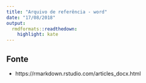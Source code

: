 ```yaml
---
title: "Arquivo de referência - word"
date: "17/08/2018"
output:
  rmdformats::readthedown:
    highlight: kate
---
```


## Fonte

- https://rmarkdown.rstudio.com/articles_docx.html